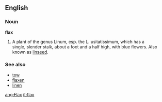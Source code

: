 {{wikipedia}}
==English==

===Noun===

'''flax'''

#A plant of the genus Linum, esp. the L. usitatissimum, which has a single, slender stalk, about a foot and a half high, with blue flowers. Also known as [[linseed]].


===See also===
*[[tow]]
*[[flaxen]]
*[[linen]]

[[ang:Flax]]
[[it:flax]]
